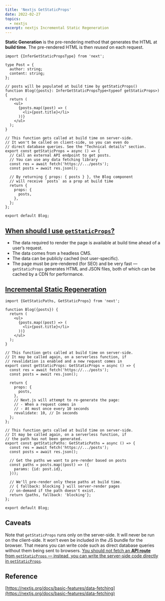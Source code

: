 ```yaml
---
title: 'Nextjs GetStaticProps'
date: 2022-02-27
topics:
  - nextjs
excerpt: nextjs Incremental Static Regeneration
---
```


**Static Generation** is the pre-rendering method that generates the HTML at **build time**. The pre-rendered HTML is
then _reused_ on each request.

```tsx
import {InferGetStaticPropsType} from 'next';

type Post = {
  author: string;
  content: string;
};

// posts will be populated at build time by getStaticProps()
function Blog({posts}: InferGetStaticPropsType<typeof getStaticProps>) {
  return (
    <ul>
      {posts.map((post) => (
        <li>{post.title}</li>
      ))}
    </ul>
  );
}

// This function gets called at build time on server-side.
// It won't be called on client-side, so you can even do
// direct database queries. See the "Technical details" section.
export const getStaticProps = async () => {
  // Call an external API endpoint to get posts.
  // You can use any data fetching library
  const res = await fetch('https://.../posts');
  const posts = await res.json();

  // By returning { props: { posts } }, the Blog component
  // will receive `posts` as a prop at build time
  return {
    props: {
      posts,
    },
  };
};

export default Blog;
```

## [When should I use `getStaticProps`?](https://nextjs.org/docs/basic-features/data-fetching#when-should-i-use-getstaticprops)

- The data required to render the page is available at build time ahead of a user’s request.
- The data comes from a headless CMS.
- The data can be publicly cached (not user-specific).
- The page must be pre-rendered (for SEO) and be very fast — `getStaticProps` generates HTML and JSON files, both of
  which can be cached by a CDN for performance.

## [Incremental Static Regeneration](https://nextjs.org/docs/basic-features/data-fetching#incremental-static-regeneration)

```tsx
import {GetStaticPaths, GetStaticProps} from 'next';

function Blog({posts}) {
  return (
    <ul>
      {posts.map((post) => (
        <li>{post.title}</li>
      ))}
    </ul>
  );
}

// This function gets called at build time on server-side.
// It may be called again, on a serverless function, if
// revalidation is enabled and a new request comes in
export const getStaticProps: GetStaticProps = async () => {
  const res = await fetch('https://.../posts');
  const posts = await res.json();

  return {
    props: {
      posts,
    },
    // Next.js will attempt to re-generate the page:
    // - When a request comes in
    // - At most once every 10 seconds
    revalidate: 10, // In seconds
  };
};

// This function gets called at build time on server-side.
// It may be called again, on a serverless function, if
// the path has not been generated.
export const getStaticPaths: GetStaticPaths = async () => {
  const res = await fetch('https://.../posts');
  const posts = await res.json();

  // Get the paths we want to pre-render based on posts
  const paths = posts.map((post) => ({
    params: {id: post.id},
  }));

  // We'll pre-render only these paths at build time.
  // { fallback: blocking } will server-render pages
  // on-demand if the path doesn't exist.
  return {paths, fallback: 'blocking'};
};

export default Blog;
```

## Caveats

Note that `getStaticProps` runs only on the server-side. It will never be run on the client-side. It won’t even be
included in the JS bundle for the browser. That means you can write code such as direct database queries without them
being sent to browsers. <u>You should not fetch an **API route** from `getStaticProps` — instead, you can write the
server-side code directly in `getStaticProps`</u>.

## Reference

[https://nextjs.org/docs/basic-features/data-fetching](https://nextjs.org/docs/basic-features/data-fetching)

